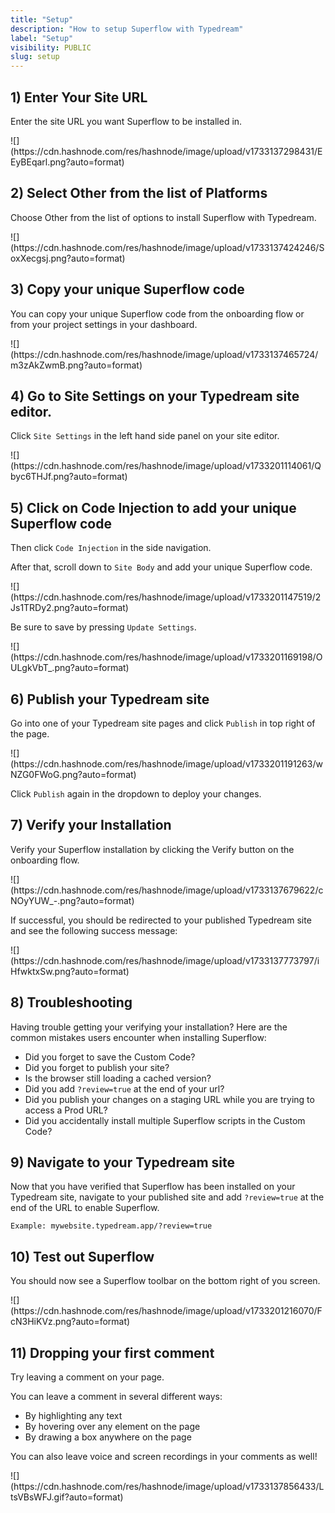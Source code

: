 ```yaml
---
title: "Setup"
description: "How to setup Superflow with Typedream"
label: "Setup"
visibility: PUBLIC
slug: setup
---
```



## 1) Enter Your Site URL

Enter the site URL you want Superflow to be installed in.

<Frame>
![](https://cdn.hashnode.com/res/hashnode/image/upload/v1733137298431/EEyBEqarl.png?auto=format)
</Frame>


## 2) Select Other from the list of Platforms

Choose Other from the list of options to install Superflow with Typedream.

<Frame>
![](https://cdn.hashnode.com/res/hashnode/image/upload/v1733137424246/SoxXecgsj.png?auto=format)
</Frame>



## 3) Copy your unique Superflow code

You can copy your unique Superflow code from the onboarding flow or from your project settings in your dashboard.

<Frame>
![](https://cdn.hashnode.com/res/hashnode/image/upload/v1733137465724/m3zAkZwmB.png?auto=format)
</Frame>

## 4) Go to Site Settings on your Typedream site editor.

Click `Site Settings` in the left hand side panel on your site editor.

<Frame>
![](https://cdn.hashnode.com/res/hashnode/image/upload/v1733201114061/Qbyc6THJf.png?auto=format)
</Frame>


## 5) Click on Code Injection to add your unique Superflow code


Then click `Code Injection` in the side navigation.

After that, scroll down to `Site Body` and add your unique Superflow code. 


<Frame>
![](https://cdn.hashnode.com/res/hashnode/image/upload/v1733201147519/2Js1TRDy2.png?auto=format)
</Frame>

Be sure to save by pressing `Update Settings`.

<Frame>
![](https://cdn.hashnode.com/res/hashnode/image/upload/v1733201169198/OULgkVbT_.png?auto=format)
</Frame>


## 6) Publish your Typedream site


Go into one of your Typedream site pages and click `Publish` in top right of the page.

<Frame>
![](https://cdn.hashnode.com/res/hashnode/image/upload/v1733201191263/wNZG0FWoG.png?auto=format)
</Frame>


Click `Publish` again in the dropdown to deploy your changes.


## 7) Verify your Installation

Verify your Superflow installation by clicking the Verify button on the onboarding flow.

<Frame>
![](https://cdn.hashnode.com/res/hashnode/image/upload/v1733137679622/cNOyYUW_-.png?auto=format)
</Frame>

If successful, you should be redirected to your published Typedream site and see the following success message:

<Frame>
![](https://cdn.hashnode.com/res/hashnode/image/upload/v1733137773797/iHfwktxSw.png?auto=format)
</Frame>

## 8) Troubleshooting

Having trouble getting your verifying your installation? Here are the common mistakes users encounter when installing Superflow:

 - Did you forget to save the Custom Code?
 - Did you forget to publish your site?
 - Is the browser still loading a cached version?
 - Did you add `?review=true` at the end of your url?
 - Did you publish your changes on a staging URL while you are trying to access a Prod URL?
 - Did you accidentally install multiple Superflow scripts in the Custom Code?


## 9) Navigate to your Typedream site 

Now that you have verified that Superflow has been installed on your Typedream site, navigate to your published site and add `?review=true` at the end of the URL to enable Superflow. 

`Example: mywebsite.typedream.app/?review=true`


## 10) Test out Superflow

You should now see a Superflow toolbar on the bottom right of you screen.

<Frame>
![](https://cdn.hashnode.com/res/hashnode/image/upload/v1733201216070/FcN3HiKVz.png?auto=format)
</Frame>



## 11) Dropping your first comment
Try leaving a comment on your page.

You can leave a comment in several different ways:
- By highlighting any text
- By hovering over any element on the page
- By drawing a box anywhere on the page

You can also leave voice and screen recordings in your comments as well!

<Frame>
![](https://cdn.hashnode.com/res/hashnode/image/upload/v1733137856433/LtsVBsWFJ.gif?auto=format)
</Frame>


